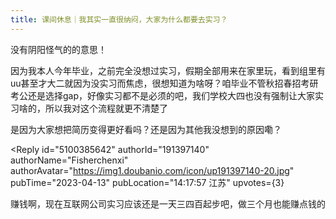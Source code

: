 ```yaml
---
title: 课间休息｜我其实一直很纳闷，大家为什么都要去实习？
---
```



<Forum groupName="真的需要这份文凭吗？" groupUrl="https://www.douban.com/group/fucking_diploma/" archivedAt="2025-05-16T14:37:57.329Z">
  <Post
    id="286576198"
    title="课间休息｜我其实一直很纳闷，大家为什么都要去实习？"
    url="https://www.douban.com/group/topic/286576198/?_spm_id=MjEwNjI4NzA4"
    pubTime="2023-07-23"
    highlightUserId="191397140"
  >
没有阴阳怪气的的意思！

因为我本人今年毕业，之前完全没想过实习，假期全部用来在家里玩，看到组里有uu甚至才大二就因为没实习而焦虑，很想知道为啥呀？咱毕业不管秋招春招考研考公还是选择gap，好像实习都不是必须的吧，我们学校大四也没有强制让大家实习啥的，所以我对这个流程就更不清楚了

是因为大家想把简历变得更好看吗？还是因为其他我没想到的原因嘞？

<Reply
  id="5100385642"
  authorId="191397140"
  authorName="Fisherchenxi"
  authorAvatar="https://img1.doubanio.com/icon/up191397140-20.jpg"
  pubTime="2023-04-13"
  pubLocation="14:17:57 江苏"
  upvotes={3}
>
赚钱啊，现在互联网公司实习应该还是一天三四百起步吧，做三个月也能赚点钱的
</Reply>
  </Post>
</Forum>
